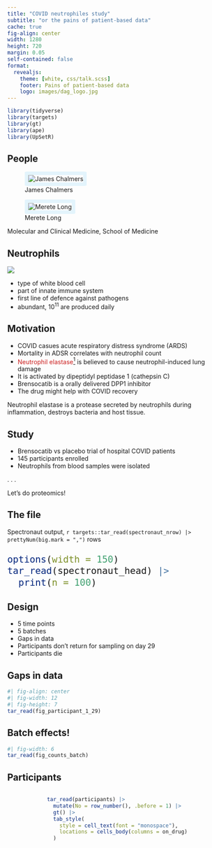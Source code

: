 ```yaml
---
title: "COVID neutrophiles study"
subtitle: "or the pains of patient-based data"
cache: true
fig-align: center
width: 1280
height: 720
margin: 0.05
self-contained: false
format:
  revealjs:
    theme: [white, css/talk.scss]
    footer: Pains of patient-based data
    logo: images/dag_logo.jpg
---
```


```r
library(tidyverse)
library(targets)
library(gt)
library(ape)
library(UpSetR)
```



## People

::: {.absolute top="15%" left="25%" width="20%"}
![James Chalmers](images/james-chalmers.jpg){style="border-radius: 5%; border: 8px solid #e3f4fc; text-align: center"}
:::

::: {.absolute top="15%" right="25%" width="20%"}
![Merete Long](images/merete-long_0.jpg){style="border-radius: 5%; border: 8px solid #e3f4fc; text-align: center"}
:::

::: {.absolute bottom="15%" left="23%"}
Molecular and Clinical Medicine, School of Medicine
:::


## Neutrophils

::: {layout="[[50, 50]]"}
![](images/neutrophil.png)

* type of white blood cell
* part of innate immune system
* first line of defence against pathogens
* abundant, 10^11^ are produced daily 
:::

## Motivation

-   COVID casues acute respiratory distress syndrome (ARDS)
-   Mortality in ADSR correlates with neutrophil count
-   [Neutrophil elastase]{style="color: #CC2020"}[^1] is believed to cause neutrophil-induced lung damage
-   It is activated by dipeptidyl peptidase 1 (cathepsin C)
-   Brensocatib is a orally delivered DPP1 inhibitor
-   The drug might help with COVID recovery

[^1]: Neutrophil elastase is a protease secreted by neutrophils during inflammation, destroys bacteria and host tissue.

::: notes
Neutrophil elastase is a protease secreted by neutrophils during inflammation, destroys bacteria and host tissue.
:::

## Study

-   Brensocatib vs placebo trial of hospital COVID patients
-   145 participants enrolled
-   Neutrophils from blood samples were isolated

. . .

Let's do proteomics!


## The file {.smaller}

Spectronaut output, `r targets::tar_read(spectronaut_nrow) |> prettyNum(big.mark = ",")` rows

::: {style="font-size: 25px"}
```r
options(width = 150)
tar_read(spectronaut_head) |> 
  print(n = 100)
```
:::

## Design

-   5 time points
-   5 batches
-   Gaps in data
-   Participants don't return for sampling on day 29
-   Participants die

## Gaps in data

```r
#| fig-align: center
#| fig-width: 12
#| fig-height: 7
tar_read(fig_participant_1_29) 
```

## Batch effects!

::: {.absolute top="15%" left="25%" width="60%"}
```r
#| fig-width: 6
tar_read(fig_counts_batch)
```
:::

## Participants

::: {style="height: 80%; width: fit-content; overflow-y: scroll; margin-left: auto; margin-right: auto;"}
```r
tar_read(participants) |> 
  mutate(No = row_number(), .before = 1) |> 
  gt() |> 
  tab_style(
    style = cell_text(font = "monospace"),
    locations = cells_body(columns = on_drug)
  )
```
:::

## Participants

::: {.absolute top="25%" left="10%" width="80%"}
```r
#| fig-width: 11
#| fig-height: 3.5
tar_read(fig_participat_stats) 
```
:::

## Protein detection

::: {.absolute top="15%" left="10%" width="90%"}
```r
tar_read(fig_detection)
```
:::

## Clustering

```r
#| fig-height: 9
#| fig-align: center
tar_read(fig_clustering_circular) 
```

## PCA and UMAP

::: {layout="[[-0.2], [1, 1]]"}
```r
#| fig-width: 7
tar_read(fig_pca)
```

```r
#| fig-width: 7
tar_read(fig_umap)
```
:::

## Target protein {.smaller}

Brensocatib is an orally delivered selective, competitive, and reversible inhibitor of DPP1.

. . .

::: {.absolute top="20%" left="30%" width="60%"}
```r
#| fig-width: 5
tar_read(fig_dpp1)
```
:::

## Differential abundance {.smaller}

#### Full model

`~ treatment + day + batch + age_group + sex`

<br>

#### Baseline

-   treatment = placebo
-   day = 1
-   batch = 3
-   age_group = \<50
-   sex = M

## Differential abundance full

```r
#| fig-width: 8
#| fig-asp: 0.9
#| fig-align: center
tar_read(fig_ma_full) 
```

## Batch effect examples

::: {.absolute top="17%" left="10%" width="90%"}
```r
tar_read(fig_batch_examples)
```
:::

## Gene set enrichment for batch effect

::: {layout="[[-1],[1],[-1]]"}
```r
tar_load(gse_batch5)
map_dfr(names(gse_batch5), function(ont) {
  gse_batch5[[ont]] |> 
    filter(padj < 0.01) |> 
    add_column(ontology = ont, .before = 1) |> 
    mutate(across(c(pval, padj, NES), ~signif(.x, 3))) |> 
    select(ontology, term, term_name, padj, NES, size, contrast) |> 
    mutate(ontology = recode(ontology, go = "GO", re = "Reactome", kg = "KEGG"))
}) |> 
  gt()
```
:::

## Day 29 {.smaller}

Batch 4 and 5 only

`~ treatment + age_group + sex`

::: {layout="[[1.4, 1]]"}
```r
#| fig-width: 7
tar_read(fig_ma_day29_b4) + ggtitle("Batch 4")
```

```r
#| fig-width: 5
tar_read(fig_ma_day29_b5) + ggtitle("Batch 5")
```
:::

## Day 29 overlap

::: {layout="[[-1], [-1, 4, -1], [-1]]"}
```r
#| fig-width: 6
#| fig-height: 4
upset(fromList(tar_read(ups_day29))) 
```
:::

## Day 29 best guess {.smaller}

```r
tar_read(dal_day29_treatment_best) |> 
  select(-protein_names) |> 
  gt()
```

```r
#| fig-align: center
#| fig-height: 4
tar_read(fig_day29_best)
```

## Per participant DA

```r
tar_read(fig_participant_1_29)
```

-   Find log-ratio of intensities at 29 and 1 days
-   Differential abundance

## log-ratio day 29 to day1

::: {layout="[[-1], [-1, 5, -1], [-1]]"}
```r
tar_read(fig_volcano_dl)
```
:::

```r
tar_load(gse_dl)
tb <- map_dfr(names(gse_dl), function(ont) {
  gse_dl[[ont]] |> 
    filter(padj < 0.01) |> 
    add_column(ontology = ont, .before = 1) |> 
    mutate(
      padj = signif(padj, 2),
      NES = signif(NES, 3)
    ) |> 
    select(ontology, term, term_name, padj, NES, size, contrast) |> 
    mutate(ontology = recode(ontology, go = "GO", re = "Reactome", kg = "KEGG"))
})
```

## Gene-set enrichment drug {.scrollable .smaller}

:::: {.panel-tabset}

### Drug

```r
tb |>
  filter(contrast == "drug") |>
  select(-contrast) |> 
  gt() |> 
  fmt_scientific(padj, decimals = 1)
```

### Placebo

```r
tb |>
  filter(contrast == "placebo") |>
  select(-contrast) |> 
  gt() |> 
  fmt_scientific(padj, decimals = 1)
```

:::

## Drug vs placebo

```r
#| fig-width: 5
#| fig-align: center
tar_read(fig_volcano_dl_drug_vs_placebo)
```

## Drug vs placebo

```r
#| fig-align: center
tar_read(fig_dl_drug_vs_placebo) 
```


::: aside
Cathepsin C (the target) is a cysteine protease, while cathepsin G is a serine protease.

Azurocidin is an antimicrobial protein residing in lysosome of a neutrophil.
:::



## Conclusions? {auto-animate=true}

::: {.fragment .fade-in}
This is not the end of the story
:::

::: {.fragment .fade-in}
Humans are more different than mice
:::

::: {.fragment .fade-in}
Strong batch effects
:::

::: {.fragment .fade-in}
Lots of replicates - meh
:::

::: {.fragment .fade-in}
Messy!
:::


## Conclusions? {auto-animate=true}

::: {style="margin-top: 100; margin-left: auto; margin-right: auto; font-size: 4em; color: red;"}
Messy!
:::

## This is what we do

::::: {layout="[[-22, 50, -22], [100]]"}

![](images/needle.png)


:::: {.fragment}
::: {style="font-size: 0.8em"}
Italian artist Sven Sachsalber, at *Palais de Tokyo* in Paris, searching for a needle in a haystack, hidden there by the museum's director (November 2014).
:::
::::

:::: {.fragment}
::: {style="font-size: 0.8em"}
He found the needle after 18 hours.
:::
::::


:::::

